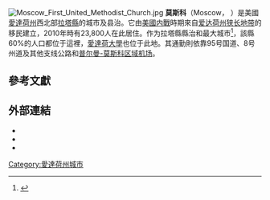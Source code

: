 {{Infobox settlement
<!--See the Table at Infobox Settlement for all fields and descriptions of usage-->
<!-- Basic info  ---------------->
|official_name                   = Moscow, Idaho
|other_name                      =
|native_name                     = <!-- for cities whose native name is not in English -->
|nickname                        =
|settlement_type                 = 市
|motto                           = Heart of the Arts
<!-- images and maps  ----------->
|image_skyline                   = Moscow, ID.jpg
|imagesize                       = 240px
|image_caption                   = 
|image_flag                      =
|flag_size                       =
|image_seal                      =
|seal_size                       = 
|image_shield                    =
|shield_size                     =
|image_blank_emblem              =
|blank_emblem_type               =
|blank_emblem_size               =
|image_map                       = Latah County Idaho Incorporated and Unincorporated areas Moscow Highlighted.svg
|mapsize                         =
|map_caption                     = 在州内的位置
|image_map1                      =
|mapsize1                        =
|map_caption1                    =
|image_dot_map                   =
|dot_mapsize                     =
|dot_map_caption                 =
|dot_x                           =
|dot_y                           =
| pushpin_map = USA
| pushpin_map_caption = 在國内的位置
<!-- Location ------------------>
|coordinates_display             = inline,title
|coordinates_region              = US-ID
|subdivision_type                = 國家
|subdivision_name                = [[美國|美國]]
|subdivision_type1               = [[美國各州|州]]
|subdivision_name1               = [[愛達荷州|愛達荷州]]
|subdivision_type2               = [[愛達荷州行政區劃|縣]]
|subdivision_name2               = [[拉塔縣_(愛達荷州)|拉塔縣]]
|subdivision_type3               =
|subdivision_name3               =
|subdivision_type4               =
|subdivision_name4               =
<!-- Politics ----------------->
|government_footnotes            =
|government_type                 = [[市長-議會制政府|市長-議會制政府]]
|leader_title                    = 市長
|leader_name                     = Bill Lambert
|leader_title1                   = City Supervisor
|leader_name1                    = Gary J. Reidner
|leader_title2                   =
|leader_name2                    =
|leader_title3                   =
|leader_name3                    =
|leader_title4                   =
|leader_name4                    =
|established_title               = 建立
|established_date                = 1871
|established_title2              = 法人地位
|established_date2               = 1887
|established_title3              = <!-- Incorporated (city) -->
|established_date3               =
<!-- Area -->
|unit_pref                = Imperial
|area_footnotes           =
|area_magnitude           = 
|area_total_km2           = <!--17.74-->
|area_land_km2            = <!--17.74-->
|area_water_km2           = <!--0-->
|area_total_sq_mi         = 6.85
|area_land_sq_mi          = 6.85
|area_water_sq_mi         = 0
|area_water_percent              =
|area_urban_km2                  =
|area_urban_sq_mi                =
|area_metro_km2                  =
|area_metro_sq_mi                =
|area_blank1_title               =
|area_blank1_km2                 =
|area_blank1_sq_mi               =
<!-- Population   ----------------------->
|population_as_of         = [[2010年美國人口普查|2010年美國人口普查]]
|population_est           = 24499
|pop_est_as_of            = 2012<ref name="2012 Pop Estimate">{{cite web|title=Population Estimates|url=http://www.census.gov/popest/data/cities/totals/2012/SUB-EST2012.html|publisher=[[United_States_Census_Bureau|United States Census Bureau]]|accessdate=2013-06-03|archive-url=https://www.webcitation.org/6HQu4Spqa?url=http://www.census.gov/popest/data/cities/totals/2012/SUB-EST2012.html|archive-date=2013-06-17|dead-url=yes}}</ref>
|population_footnotes     =
|population_note                 =
|population_total         = 23800
|population_density_km2   = <!--1341.5-->
|population_density_sq_mi = 3474.5
|population_metro                =
|population_density_metro_km2    =
|population_density_metro_sq_mi  =
|population_urban                =
|population_density_urban_km2    =
|population_density_urban_sq_mi  =
|population_blank1_title         =
|population_blank1               =
|population_density_blank1_km2   =
|population_density_blank1_sq_mi =
<!-- General information  --------------->
|timezone                        = [[太平洋時間|太平洋時間]]
|utc_offset                      = -8
|timezone_DST                    = 太平洋日光時間
|utc_offset_DST                  = -7
|latd                            = 46.73
|latm                            = 
|lats                            = 
|latNS                           = N
|longd                           = 117.00
|longm                           = 
|longs                           = 
|longEW                          = W
|elevation_footnotes             = 
|elevation_m                     = 
|elevation_ft                    = 2579
<!-- Area/postal codes & others -------->
|postal_code_type                = 郵編
|postal_code                     = 83843
|area_code                       = 208
|blank_name                      = [[Federal_Information_Processing_Standard|FIPS編碼]]
|blank_info                      = 16-54550
|blank1_name                     = [[Geographic_Names_Information_System|GNIS]]ID
|blank1_info                     = 0400006
|website                         = [http://www.ci.moscow.id.us/ ci.moscow.id.us]
|footnotes                       =
}}
[[File:Moscow_First_United_Methodist_Church.jpg|thumb]]
'''莫斯科'''（Moscow，{{IPAc-en|ˈ|m|ɒ|s|k|oʊ}} {{respell|MOSS|koh}}）是美國[[愛達荷州|愛達荷州]]西北部[[拉塔縣_(愛達荷州)|拉塔縣]]的城市及县治。它由[[美國内戰|美國内戰]]時期來自[[爱达荷州狭长地带|爱达荷州狭长地带]]的移民建立，2010年時有23,800人在此居住。作为拉塔縣縣治和最大城市<ref name="GR6">{{cite web|url=http://www.naco.org/Counties/Pages/FindACounty.aspx|accessdate=2011-06-07|title=Find a County|publisher=National Association of Counties|archive-date=2018-12-26|archive-url=https://web.archive.org/web/20181226034108/https://explorer.naco.org/|dead-url=no}}</ref>，該縣60%的人口都位于這裡，[[愛達荷大學|愛達荷大學]]也位于此地。其通勤則依靠95号国道、8号州道及其他支线公路和[[普尔曼-莫斯科区域机场|普尔曼-莫斯科区域机场]]。

==參考文獻==
{{reflist|colwidth=30em}}

==外部連結==
{{Commonscat|Moscow, Idaho|莫斯科 (愛達荷州)}}
* {{wikivoyage-inline|Moscow (Idaho)|Moscow, Idaho}}
* {{official website|http://www.moscow.id.us/}}
* {{dmoz|Regional/North_America/United_States/Idaho/Localities/M/Moscow/}}

{{Idaho}}
{{拉塔縣 (愛達荷州)}}
{{Authority control}}

[[Category:愛達荷州城市|Category:愛達荷州城市]]